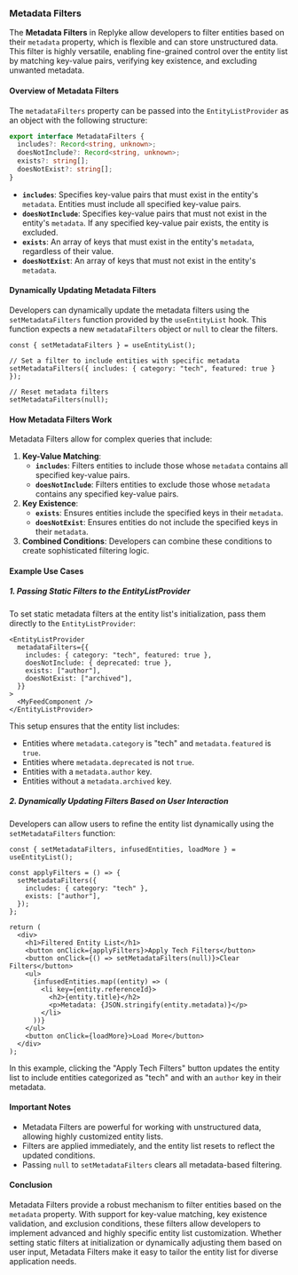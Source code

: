 
### Metadata Filters

The **Metadata Filters** in Replyke allow developers to filter entities based on their `metadata` property, which is flexible and can store unstructured data. This filter is highly versatile, enabling fine-grained control over the entity list by matching key-value pairs, verifying key existence, and excluding unwanted metadata.

#### **Overview of Metadata Filters**

The `metadataFilters` property can be passed into the `EntityListProvider` as an object with the following structure:

```typescript
export interface MetadataFilters {
  includes?: Record<string, unknown>;
  doesNotInclude?: Record<string, unknown>;
  exists?: string[];
  doesNotExist?: string[];
}
```

-   **`includes`**: Specifies key-value pairs that must exist in the entity's `metadata`. Entities must include all specified key-value pairs.
-   **`doesNotInclude`**: Specifies key-value pairs that must not exist in the entity's `metadata`. If any specified key-value pair exists, the entity is excluded.
-   **`exists`**: An array of keys that must exist in the entity's `metadata`, regardless of their value.
-   **`doesNotExist`**: An array of keys that must not exist in the entity's `metadata`.

#### **Dynamically Updating Metadata Filters**

Developers can dynamically update the metadata filters using the `setMetadataFilters` function provided by the `useEntityList` hook. This function expects a new `metadataFilters` object or `null` to clear the filters.

```tsx
const { setMetadataFilters } = useEntityList();

// Set a filter to include entities with specific metadata
setMetadataFilters({ includes: { category: "tech", featured: true } });

// Reset metadata filters
setMetadataFilters(null);
```

#### **How Metadata Filters Work**

Metadata Filters allow for complex queries that include:

1.  **Key-Value Matching**:
    -   **`includes`**: Filters entities to include those whose `metadata` contains all specified key-value pairs.
    -   **`doesNotInclude`**: Filters entities to exclude those whose `metadata` contains any specified key-value pairs.
2.  **Key Existence**:
    -   **`exists`**: Ensures entities include the specified keys in their `metadata`.
    -   **`doesNotExist`**: Ensures entities do not include the specified keys in their `metadata`.
3.  **Combined Conditions**: Developers can combine these conditions to create sophisticated filtering logic.

#### **Example Use Cases**

##### **1. Passing Static Filters to the EntityListProvider**

To set static metadata filters at the entity list's initialization, pass them directly to the `EntityListProvider`:

```tsx
<EntityListProvider
  metadataFilters={{
    includes: { category: "tech", featured: true },
    doesNotInclude: { deprecated: true },
    exists: ["author"],
    doesNotExist: ["archived"],
  }}
>
  <MyFeedComponent />
</EntityListProvider>
```

This setup ensures that the entity list includes:

-   Entities where `metadata.category` is "tech" and `metadata.featured` is `true`.
-   Entities where `metadata.deprecated` is not `true`.
-   Entities with a `metadata.author` key.
-   Entities without a `metadata.archived` key.

##### **2. Dynamically Updating Filters Based on User Interaction**

Developers can allow users to refine the entity list dynamically using the `setMetadataFilters` function:

```tsx
const { setMetadataFilters, infusedEntities, loadMore } = useEntityList();

const applyFilters = () => {
  setMetadataFilters({
    includes: { category: "tech" },
    exists: ["author"],
  });
};

return (
  <div>
    <h1>Filtered Entity List</h1>
    <button onClick={applyFilters}>Apply Tech Filters</button>
    <button onClick={() => setMetadataFilters(null)}>Clear Filters</button>
    <ul>
      {infusedEntities.map((entity) => (
        <li key={entity.referenceId}>
          <h2>{entity.title}</h2>
          <p>Metadata: {JSON.stringify(entity.metadata)}</p>
        </li>
      ))}
    </ul>
    <button onClick={loadMore}>Load More</button>
  </div>
);
```

In this example, clicking the "Apply Tech Filters" button updates the entity list to include entities categorized as "tech" and with an `author` key in their metadata.

#### **Important Notes**

-   Metadata Filters are powerful for working with unstructured data, allowing highly customized entity lists.
-   Filters are applied immediately, and the entity list resets to reflect the updated conditions.
-   Passing `null` to `setMetadataFilters` clears all metadata-based filtering.

#### **Conclusion**

Metadata Filters provide a robust mechanism to filter entities based on the `metadata` property. With support for key-value matching, key existence validation, and exclusion conditions, these filters allow developers to implement advanced and highly specific entity list customization. Whether setting static filters at initialization or dynamically adjusting them based on user input, Metadata Filters make it easy to tailor the entity list for diverse application needs.